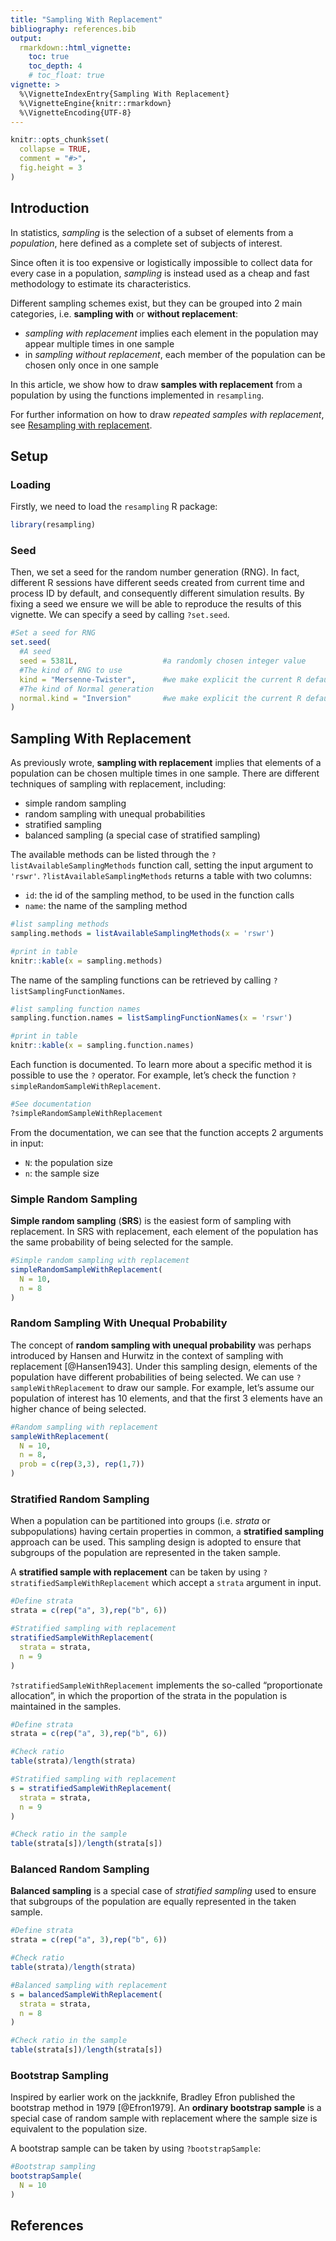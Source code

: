 ```yaml
---
title: "Sampling With Replacement"
bibliography: references.bib  
output: 
  rmarkdown::html_vignette:
    toc: true
    toc_depth: 4
    # toc_float: true
vignette: >
  %\VignetteIndexEntry{Sampling With Replacement}
  %\VignetteEngine{knitr::rmarkdown}
  %\VignetteEncoding{UTF-8}
---
```


```r
knitr::opts_chunk$set(
  collapse = TRUE,
  comment = "#>",
  fig.height = 3
)
```

## Introduction
In statistics, *sampling* is the selection of a subset of elements from a 
*population*, here defined as a complete set of subjects of interest. 

Since often it is too expensive or logistically impossible to collect data for 
every case in a population, *sampling* is instead used as a cheap and fast
methodology to estimate its characteristics.

Different sampling schemes exist, but they can be grouped into 2 main categories,
i.e. **sampling with** or **without replacement**: 

* *sampling with replacement* implies each element in the population may appear 
multiple times in one sample
* in *sampling without replacement*, each member of the population can be chosen
only once in one sample

In this article, we show how to draw **samples with replacement** 
from a population by using the functions implemented in `resampling`.

For further information on how to draw *repeated samples with replacement*,
see [Resampling with replacement](resampling_wr.html).

## Setup

### Loading
Firstly, we need to load the `resampling` R package:

```r
library(resampling)
```

### Seed
Then, we set a seed for the random number generation (RNG). In fact, different R 
sessions have different seeds created from current time and process ID by 
default, and consequently different simulation results. 
By fixing a seed we ensure we will be able to reproduce the results of this 
vignette. We can specify a seed by calling `?set.seed`.


```r
#Set a seed for RNG
set.seed(
  #A seed
  seed = 5381L,                   #a randomly chosen integer value
  #The kind of RNG to use
  kind = "Mersenne-Twister",      #we make explicit the current R default value
  #The kind of Normal generation
  normal.kind = "Inversion"       #we make explicit the current R default value
)
```


## Sampling With Replacement
As previously wrote, **sampling with replacement** implies that elements of a 
population can be chosen multiple times in one sample. 
There are different techniques of sampling with replacement, including:

* simple random sampling
* random sampling with unequal probabilities
* stratified sampling
* balanced sampling (a special case of stratified sampling)

The available methods can be listed through the `?listAvailableSamplingMethods` 
function call, setting the input argument to `'rswr'`. 
`?listAvailableSamplingMethods` returns a table with two columns:

* `id`: the id of the sampling method, to be used in the function calls
* `name`: the name of the sampling method

```r
#list sampling methods
sampling.methods = listAvailableSamplingMethods(x = 'rswr')

#print in table
knitr::kable(x = sampling.methods)
```

The name of the sampling functions can be retrieved by calling `?listSamplingFunctionNames`.

```r
#list sampling function names
sampling.function.names = listSamplingFunctionNames(x = 'rswr')

#print in table
knitr::kable(x = sampling.function.names)
```


Each function is documented. To learn more about a specific method it is possible to use
the `?` operator. For example, let's check the function 
`?simpleRandomSampleWithReplacement`.

```r
#See documentation
?simpleRandomSampleWithReplacement
```

From the documentation, we can see that the function accepts 2 arguments in 
input:

* `N`: the population size
* `n`: the sample size

### Simple Random Sampling
**Simple random sampling** (**SRS**) is the easiest form of sampling with replacement.
In SRS with replacement, each element of the population has the same probability 
of being selected for the sample.

```r
#Simple random sampling with replacement
simpleRandomSampleWithReplacement(
  N = 10,
  n = 8
)
```


### Random Sampling With Unequal Probability
The concept of **random sampling with unequal probability** was perhaps introduced by 
Hansen and Hurwitz in the context of sampling with replacement [@Hansen1943]. 
Under this sampling design, elements of the population have different 
probabilities of being selected.
We can use `?sampleWithReplacement` to draw our sample. For example, let's 
assume our population of interest has 10 elements, and that the first 3 elements
have an higher chance of being selected.

```r
#Random sampling with replacement
sampleWithReplacement(
  N = 10,
  n = 8,
  prob = c(rep(3,3), rep(1,7))
)
```



### Stratified Random Sampling
When a population can be partitioned into groups (i.e. *strata* or subpopulations)
having certain properties in common, a **stratified sampling** approach can be used. 
This sampling design is adopted to ensure that subgroups of the population are 
represented in the taken sample.

A **stratified sample with replacement** can be taken by using 
`?stratifiedSampleWithReplacement` which accept a `strata` argument in input.

```r
#Define strata
strata = c(rep("a", 3),rep("b", 6))

#Stratified sampling with replacement
stratifiedSampleWithReplacement(
  strata = strata,
  n = 9
)
```

`?stratifiedSampleWithReplacement` implements the so-called "proportionate 
allocation", in which the proportion of the strata in the population is 
maintained in the samples.

```r
#Define strata
strata = c(rep("a", 3),rep("b", 6))

#Check ratio
table(strata)/length(strata)

#Stratified sampling with replacement
s = stratifiedSampleWithReplacement(
  strata = strata,
  n = 9
)

#Check ratio in the sample
table(strata[s])/length(strata[s])
```



### Balanced Random Sampling
**Balanced sampling** is a special case of *stratified sampling* used to ensure that
subgroups of the population are equally represented in the taken sample.

```r
#Define strata
strata = c(rep("a", 3),rep("b", 6))

#Check ratio
table(strata)/length(strata)

#Balanced sampling with replacement
s = balancedSampleWithReplacement(
  strata = strata,
  n = 8
)

#Check ratio in the sample
table(strata[s])/length(strata[s])
```




### Bootstrap Sampling
Inspired by earlier work on the jackknife, Bradley Efron published the bootstrap
method in 1979 [@Efron1979]. An **ordinary bootstrap sample** is a special case 
of random sample with replacement where the sample size is equivalent to the 
population size.

A bootstrap sample can be taken by using `?bootstrapSample`:

```r
#Bootstrap sampling
bootstrapSample(
  N = 10
)
```



## References


